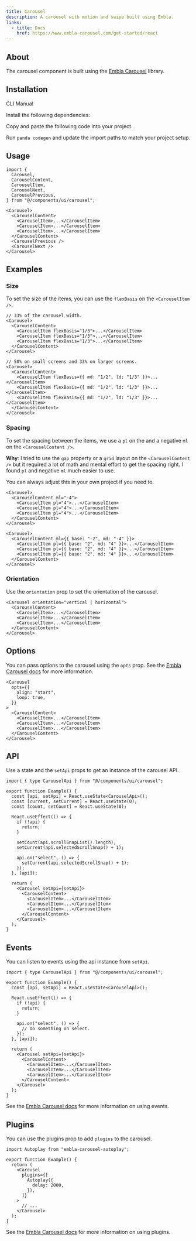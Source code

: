 ```yaml
---
title: Carousel
description: A carousel with motion and swipe built using Embla.
links:
  - title: Docs
    href: https://www.embla-carousel.com/get-started/react
---
```


<ComponentPreview name="carousel-demo" />

## About

The carousel component is built using the [Embla Carousel](https://www.embla-carousel.com/) library.

## Installation

<InstallationTabs>

<TabsList>
  <TabsTrigger value="cli">CLI</TabsTrigger>
  <TabsTrigger value="manual">Manual</TabsTrigger>
</TabsList>

<TabsContent value="cli">

<PackageRunner command="nore-ui-cli@latest add carousel" />

</TabsContent>

<TabsContent value="manual">

<Steps>

<Step>Install the following dependencies:</Step>

<PackageInstaller name="embla-carousel-react" />

<Step>Copy and paste the following code into your project.</Step>

<ComponentSource name="carousel.tsx" type="component" />

<Step>Run `panda codegen` and update the import paths to match your project setup.</Step>

</Steps>

</TabsContent>

</InstallationTabs>

## Usage

```tsx
import {
  Carousel,
  CarouselContent,
  CarouselItem,
  CarouselNext,
  CarouselPrevious,
} from "@/components/ui/carousel";
```

```tsx
<Carousel>
  <CarouselContent>
    <CarouselItem>...</CarouselItem>
    <CarouselItem>...</CarouselItem>
    <CarouselItem>...</CarouselItem>
  </CarouselContent>
  <CarouselPrevious />
  <CarouselNext />
</Carousel>
```

## Examples

### Size

To set the size of the items, you can use the `flexBasis` on the `<CarouselItem />`.

<ComponentPreview name="carousel-size" />

```tsx highlight="4-6"
// 33% of the carousel width.
<Carousel>
  <CarouselContent>
    <CarouselItem flexBasis="1/3">...</CarouselItem>
    <CarouselItem flexBasis="1/3">...</CarouselItem>
    <CarouselItem flexBasis="1/3">...</CarouselItem>
  </CarouselContent>
</Carousel>
```

```tsx highlight="4-6"
// 50% on small screens and 33% on larger screens.
<Carousel>
  <CarouselContent>
    <CarouselItem flexBasis={{ md: "1/2", ld: "1/3" }}>...</CarouselItem>
    <CarouselItem flexBasis={{ md: "1/2", ld: "1/3" }}>...</CarouselItem>
    <CarouselItem flexBasis={{ md: "1/2", ld: "1/3" }}>...</CarouselItem>
  </CarouselContent>
</Carousel>
```

### Spacing

To set the spacing between the items, we use a `pl` on the <CarouselItem /> and a
negative `ml` on the `<CarouselContent />`.

<Callout>

**Why**: I tried to use the `gap` property or a `grid` layout on the `<CarouselContent />` but it
required a lot of math and mental effort to get the spacing right. I found `pl` and negative
`ml` much easier to use.

You can always adjust this in your own project if you need to.

</Callout>

<ComponentPreview name="carousel-spacing" />

```tsx
<Carousel>
  <CarouselContent ml="-4">
    <CarouselItem pl="4">...</CarouselItem>
    <CarouselItem pl="4">...</CarouselItem>
    <CarouselItem pl="4">...</CarouselItem>
  </CarouselContent>
</Carousel>
```

```tsx
<Carousel>
  <CarouselContent ml={{ base: "-2", md: "-4" }}>
    <CarouselItem pl={{ base: "2", md: "4" }}>...</CarouselItem>
    <CarouselItem pl={{ base: "2", md: "4" }}>...</CarouselItem>
    <CarouselItem pl={{ base: "2", md: "4" }}>...</CarouselItem>
  </CarouselContent>
</Carousel>
```

### Orientation

Use the `orientation` prop to set the orientation of the carousel.

<ComponentPreview name="carousel-orientation" />

```tsx
<Carousel orientation="vertical | horizontal">
  <CarouselContent>
    <CarouselItem>...</CarouselItem>
    <CarouselItem>...</CarouselItem>
    <CarouselItem>...</CarouselItem>
  </CarouselContent>
</Carousel>
```

## Options

You can pass options to the carousel using the `opts` prop. See the [Embla Carousel docs](https://www.embla-carousel.com/api/options)
for more information.

```tsx highlight="2-5"
<Carousel
  opts={{
    align: "start",
    loop: true,
  }}
>
  <CarouselContent>
    <CarouselItem>...</CarouselItem>
    <CarouselItem>...</CarouselItem>
    <CarouselItem>...</CarouselItem>
  </CarouselContent>
</Carousel>
```

## API

Use a state and the `setApi` props to get an instance of the carousel API.

<ComponentPreview name="carousel-api" />

```tsx highlight="1,4,22"
import { type CarouselApi } from "@/components/ui/carousel";

export function Example() {
  const [api, setApi] = React.useState<CarouselApi>();
  const [current, setCurrent] = React.useState(0);
  const [count, setCount] = React.useState(0);

  React.useEffect(() => {
    if (!api) {
      return;
    }

    setCount(api.scrollSnapList().length);
    setCurrent(api.selectedScrollSnap() + 1);

    api.on("select", () => {
      setCurrent(api.selectedScrollSnap() + 1);
    });
  }, [api]);

  return (
    <Carousel setApi={setApi}>
      <CarouselContent>
        <CarouselItem>...</CarouselItem>
        <CarouselItem>...</CarouselItem>
        <CarouselItem>...</CarouselItem>
      </CarouselContent>
    </Carousel>
  );
}
```

## Events

You can listen to events using the api instance from `setApi`.

```tsx highlight="1,4-14,17"
import { type CarouselApi } from "@/components/ui/carousel";

export function Example() {
  const [api, setApi] = React.useState<CarouselApi>();

  React.useEffect(() => {
    if (!api) {
      return;
    }

    api.on("select", () => {
      // Do something on select.
    });
  }, [api]);

  return (
    <Carousel setApi={setApi}>
      <CarouselContent>
        <CarouselItem>...</CarouselItem>
        <CarouselItem>...</CarouselItem>
        <CarouselItem>...</CarouselItem>
      </CarouselContent>
    </Carousel>
  );
}
```

See the [Embla Carousel docs](https://www.embla-carousel.com/api/events) for more information on
using events.

## Plugins

You can use the plugins prop to add `plugins` to the carousel.

```tsx highlight="1,6-10"
import Autoplay from "embla-carousel-autoplay";

export function Example() {
  return (
    <Carousel
      plugins={[
        Autoplay({
          delay: 2000,
        }),
      ]}
    >
      // ...
    </Carousel>
  );
}
```

<ComponentPreview name="carousel-plugin" />

See the [Embla Carousel docs](https://www.embla-carousel.com/api/plugins) for more information on
using plugins.
